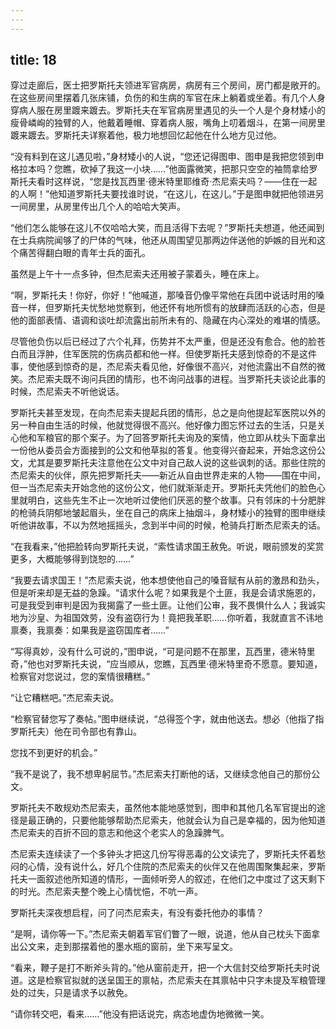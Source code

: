 ```yaml
---
---
---
```

title: 18
---





穿过走廊后，医士把罗斯托夫领进军官病房，病房有三个房间，房门都是敞开的。在这些房间里摆着几张床铺，负伤的和生病的军官在床上躺着或坐着。有几个人身穿病人服在房里踱来踱去。罗斯托夫在军官病房里遇见的头一个人是个身材矮小的瘦骨嶙峋的独臂的人，他戴着睡帽、穿着病人服，嘴角上叨着烟斗，在第一间房里踱来踱去。罗斯托夫详察着他，极力地想回忆起他在什么地方见过他。

“没有料到在这儿遇见啦，”身材矮小的人说，“您还记得图申、图申是我把您领到申格拉本吗？您瞧，砍掉了我这一小块……”他面露微笑，把那只空空的袖筒拿给罗斯托夫看时这样说，“您是找瓦西里·德米特里耶维奇·杰尼索夫吗？——住在一起的人啊！”他知道罗斯托夫要找谁时说，“在这儿，在这儿。”于是图申就把他领进另一间房里，从房里传出几个人的哈哈大笑声。

“他们怎么能够在这儿不仅哈哈大笑，而且活得下去呢？”罗斯托夫想道，他还闻到在士兵病院闻够了的尸体的气味，他还从周围望见那两边伴送他的妒嫉的目光和这个痛苦得翻白眼的青年士兵的面孔。

虽然是上午十一点多钟，但杰尼索夫还用被子蒙着头，睡在床上。

“啊，罗斯托夫！你好，你好！”他喊道，那嗓音仍像平常他在兵团中说话时用的嗓音一样，但罗斯托夫忧愁地觉察到，他还怀有地所惯有的放肆而活跃的心态，但是他的面部表情、语调和谈吐却流露出前所未有的、隐藏在内心深处的难堪的情感。

尽管他负伤以后已经过了六个礼拜，伤势并不太严重，但是还没有愈合。他的脸苍白而且浮肿，住军医院的伤病员都和他一样。但使罗斯托夫感到惊奇的不是这件事，使他感到惊奇的是，杰尼索夫看见他，好像很不高兴，对他流露出不自然的微笑。杰尼索夫既不询问兵团的情形，也不询问战事的进程。当罗斯托夫谈论此事的时候，杰尼索夫不听他说话。

罗斯托夫甚至发现，在向杰尼索夫提起兵团的情形，总之是向他提起军医院以外的另一种自由生活的时候，他就觉得很不高兴。他好像力图忘怀过去的生活，只是关心他和军粮官的那个案子。为了回答罗斯托夫询及的案情，他立即从枕头下面拿出一份他从委员会方面接到的公文和他草拟的答复。他变得兴奋起来，开始念这份公文，尤其是要罗斯托夫注意他在公文中对自己敌人说的这些讽刺的话。那些住院的杰尼索夫的伙伴，原先把罗斯托夫——新近从自由世界走来的人物——围在中间，但一当杰尼索夫开始念他的这份公文，他们就渐渐走开。罗斯托夫凭他们的脸色心里就明白，这些先生不止一次地听过使他们厌恶的整个故事。只有邻床的十分肥胖的枪骑兵阴郁地皱起眉头，坐在自己的病床上抽烟斗，身材矮小的独臂的图申继续听他讲故事，不以为然地摇摇头，念到半中间的时候，枪骑兵打断杰尼索夫的话。

“在我看来，”他把脸转向罗斯托夫说，“索性请求国王赦免。听说，眼前颁发的奖赏更多，大概能够得到饶恕的……”

“我要去请求国王！”杰尼索夫说，他本想使他自己的嗓音赋有从前的激昂和劲头，但是听来却是无益的急躁。“请求什么呢？如果我是个土匪，我是会请求施恩的，可是我受到审判是因为我揭露了一些土匪。让他们公审，我不畏惧什么人；我诚实地为沙皇、为祖国效劳，没有盗窃行为！竟把我革职……你听着，我就直言不讳地禀奏，我禀奏：如果我是盗窃国库者……”

“写得真妙，没有什么可说的，”图申说，“可是问题不在那里，瓦西里，德米特里奇，”他也对罗斯托夫说，“应当顺从，您瞧，瓦西里·德米特里奇不愿意。要知道，检察官对您说过，您的案情很糟糕。”

“让它糟糕吧。”杰尼索夫说。

“检察官替您写了奏帖。”图申继续说，“总得签个字，就由他送去。想必（他指了指罗斯托夫）他在司令部也有靠山。

您找不到更好的机会。”

“我不是说了，我不想卑躬屈节。”杰尼索夫打断他的话，又继续念他自己的那份公文。

罗斯托夫不敢规劝杰尼索夫，虽然他本能地感觉到，图申和其他几名军官提出的途径是最正确的，只要他能够帮助杰尼索夫，他就会认为自己是幸福的，因为他知道杰尼索夫的百折不回的意志和他这个老实人的急躁脾气。

杰尼索夫连续读了一个多钟头才把这几份写得恶毒的公文读完了，罗斯托夫怀着愁闷的心情，没有说什么，好几个住院的杰尼索夫的伙伴又在他周围聚集起来，罗斯托夫一面叙述他所知道的情形，一面倾听旁人的叙述，在他们之中度过了这天剩下的时光。杰尼索夫整个晚上心情忧悒，不吭一声。

罗斯托夫深夜想启程，问了问杰尼索夫，有没有委托他办的事情？

“是啊，请你等一下。”杰尼索夫朝着军官们瞥了一眼，说道，他从自己枕头下面拿出公文来，走到那摆着他的墨水瓶的窗前，坐下来写呈文。

“看来，鞭子是打不断斧头背的。”他从窗前走开，把一个大信封交给罗斯托夫时说道。这是检察官拟就的送呈国王的禀帖，杰尼索夫在其禀帖中只字未提及军粮管理处的过失，只是请求予以赦免。

“请你转交吧，看来……”他没有把话说完，病态地虚伪地微微一笑。